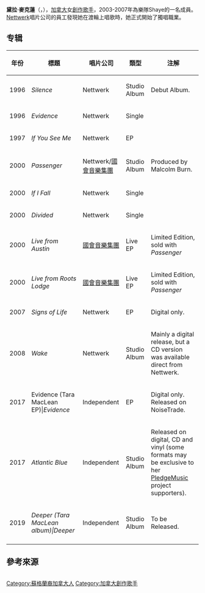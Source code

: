 {{blpunsourced|time=2019-08-27}}
{{Infobox musical artist
| name = Tara MacLean
| background = 女歌手
| image = Tara_MacLean.jpg
| caption = MacLean in 2004
| birth_name = Tara Margaret Charity MacLean
| birth_date = {{Birth date and age|1973|10|25}}
| birthplace =[[加拿大|加拿大]][[愛德華王子島|愛德華王子島]][[夏洛特敦|夏洛特敦]]
| Death =
| genre = 
| occupation = 創作歌手
| years_active = 1995年至今
| instrument = 人聲，吉他，鋼琴
| label = [[Nettwerk|Nettwerk]], [[Capitol_Records|Capitol Records]], [[EMI|EMI Music Canada]], [[ATV_Music_Publishing|Sony/ATV]]
| associated_acts = [[Shaye|Shaye]]
| website = [http://www.taramacleanmusic.com www.taramacleanmusic.com]
}}
'''黛拉·麥克蓮'''（{{lang-en|Tara MacLean}}，{{bd|1973年|10月25日|}}），[[加拿大|加拿大]]女[[創作歌手|創作歌手]]，2003-2007年為樂隊Shaye的一名成員。[[Nettwerk|Nettwerk]]唱片公司的員工發現她在渡輪上唱歌時，她正式開始了獨唱職業。

== 专辑 ==
{| class="wikitable" style="margin-bottom: 10px;"
!年份
!標題
! 唱片公司
! 類型
! 注解
|-
| 1996
| ''Silence''
| Nettwerk
| Studio Album
| Debut Album.
|-
| 1996
| ''Evidence''
| Nettwerk
| Single
|-
| 1997
| ''If You See Me''
| Nettwerk
| EP
|-
| 2000
| ''Passenger''
| Nettwerk/[[國會音樂集團|國會音樂集團]]
| Studio Album
| Produced by Malcolm Burn.
|-
| 2000
| ''If I Fall''
| Nettwerk
| Single
|-
| 2000
| ''Divided''
| Nettwerk
| Single
|-
| 2000
| ''Live from Austin''
| [[國會音樂集團|國會音樂集團]]
| Live EP
| Limited Edition, sold with ''Passenger''
|-
| 2000
| ''Live from Roots Lodge''
| [[國會音樂集團|國會音樂集團]]
| Live EP
| Limited Edition, sold with ''Passenger''
|-
| 2007
| ''Signs of Life''
| Nettwerk
| EP
| Digital only.
|-
| 2008
| ''Wake''
| Nettwerk
| Studio Album
| Mainly a digital release, but a CD version was available direct from Nettwerk.
|-
|2017
| Evidence (Tara MacLean EP)|''Evidence'' 
|Independent
|EP
|Digital only. Released on NoiseTrade.
|-
|2017
|'' Atlantic Blue ''
|Independent
|Studio Album
|Released on digital, CD and vinyl (some formats may be exclusive to her [[PledgeMusic|PledgeMusic]] project supporters).
|-
|2019
|'' Deeper (Tara MacLean album)|Deeper ''
|Independent
|Studio Album
|To be Released.
|-
|}

== 參考來源 ==
<div class="reflist columns references-column-count references-column-count-2" style="-moz-column-count: 2; -webkit-column-count: 2; column-count: 2; list-style-type: decimal;">
<references /></div>

{{normdaten}}
{{DEFAULTSORT: MacLean, Tara}}
[[Category:蘇格蘭裔加拿大人|Category:蘇格蘭裔加拿大人]]
[[Category:加拿大創作歌手|Category:加拿大創作歌手]]